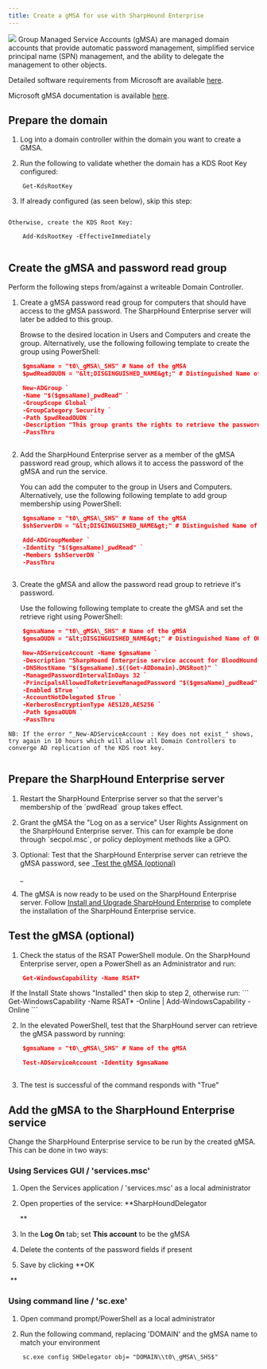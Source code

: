 ```yaml
---
title: Create a gMSA for use with SharpHound Enterprise
---
```


<Frame>
  <img src="/assets/image-2-1.png"/>
</Frame>
Group Managed Service Accounts (gMSA) are managed domain accounts that provide automatic password management, simplified service principal name (SPN) management, and the ability to delegate the management to other objects.

Detailed software requirements from Microsoft are available [here](https://docs.microsoft.com/en-us/previous-versions/windows/it-pro/windows-server-2012-r2-and-2012/hh831782(v=ws.11)#software-requirements).

Microsoft gMSA documentation is available [here](https://docs.microsoft.com/en-us/previous-versions/windows/it-pro/windows-server-2012-r2-and-2012/hh831782(v=ws.11)).


## Prepare the domain

1.  Log into a domain controller within the domain you want to create a GMSA.


2.  Run the following to validate whether the domain has a KDS Root Key configured:
```
    Get-KdsRootKey
```
3.  If already configured (as seen below), skip this step:
<Frame>
  <img src="/assets/image-88.png" alt=""/>
</Frame>

    Otherwise, create the KDS Root Key:
```
    Add-KdsRootKey -EffectiveImmediately
```
<Frame>
  <img src="/assets/image-89.png" alt=""/>
</Frame>


## Create the gMSA and password read group

Perform the following steps from/against a writeable Domain Controller.

1.  Create a gMSA password read group for computers that should have access to the gMSA password. The SharpHound Enterprise server will later be added to this group.

    Browse to the desired location in Users and Computers and create the group.
    Alternatively, use the following following template to create the group using PowerShell:
```json
    $gmsaName = "t0\_gMSA\_SHS" # Name of the gMSA
    $pwdReadOUDN = "&lt;DISGINGUISHED_NAME&gt;" # Distinguished Name of OU to create the password read group in

    New-ADGroup `
    -Name "$($gmsaName)_pwdRead" `
    -GroupScope Global `
    -GroupCategory Security `
    -Path $pwdReadOUDN `
    -Description "This group grants the rights to retrieve the password of the BloodHound Enterprise data collector (SharpHound Enterprise) gMSA '$gmsaName'." `
    -PassThru
```
<Frame>
  <img src="/assets/image-90.png" alt=""/>
</Frame>


2.  Add the SharpHound Enterprise server as a member of the gMSA password read group, which allows it to access the password of the gMSA and run the service.

    You can add the computer to the group in Users and Computers.
    Alternatively, use the following following template to add group membership using PowerShell:
```json
    $gmsaName = "t0\_gMSA\_SHS" # Name of the gMSA
    $shServerDN = "&lt;DISGINGUISHED_NAME&gt;" # Distinguished Name of the SharpHound Enterprise server

    Add-ADGroupMember `
    -Identity "$($gmsaName)_pwdRead" `
    -Members $shServerDN `
    -PassThru
```
<Frame>
  <img src="/assets/image-91.png" alt=""/>
</Frame>


3.  Create the gMSA and allow the password read group to retrieve it's password.

    Use the following following template to create the gMSA and set the retrieve right using PowerShell:
```json
    $gmsaName = "t0\_gMSA\_SHS" # Name of the gMSA
    $gmsaOUDN = "&lt;DISGINGUISHED_NAME&gt;" # Distinguished Name of OU to create the gMSA in

    New-ADServiceAccount -Name $gmsaName `
    -Description "SharpHound Enterprise service account for BloodHound Enterprise" `
    -DNSHostName "$($gmsaName).$((Get-ADDomain).DNSRoot)" `
    -ManagedPasswordIntervalInDays 32 `
    -PrincipalsAllowedToRetrieveManagedPassword "$($gmsaName)_pwdRead" `
    -Enabled $True `
    -AccountNotDelegated $True `
    -KerberosEncryptionType AES128,AES256 `
    -Path $gmsaOUDN `
    -PassThru
```

    NB: If the error "_New-ADServiceAccount : Key does not exist_" shows, try again in 10 hours which will allow all Domain Controllers to converge AD replication of the KDS root key.
<Frame>
  <img src="/assets/image-92.png" alt=""/>
</Frame>


## Prepare the SharpHound Enterprise server

1.  Restart the SharpHound Enterprise server so that the server's membership of the \`pwdRead\` group takes effect.


2.  Grant the gMSA the "Log on as a service" User Rights Assignment on the SharpHound Enterprise server. This can for example be done through \`secpol.msc\`, or policy deployment methods like a GPO.


3.  Optional: Test that the SharpHound Enterprise server can retrieve the gMSA password, see _[Test the gMSA (optional)](#h_01HBG90GWZDZZ3KE4FPGAKFF1Y)

    _
4.  The gMSA is now ready to be used on the SharpHound Enterprise server. Follow [Install and Upgrade SharpHound Enterprise](/install-data-collector/install-sharphound/install-upgrade) to complete the installation of the SharpHound Enterprise service.


## Test the gMSA (optional)

1.  Check the status of the RSAT PowerShell module. On the SharpHound Enterprise server, open a PowerShell as an Administrator and run:
```json
    Get-WindowsCapability -Name RSAT*
```
<Frame>
  <img src="/assets/image-93.png" alt=""/>
</Frame>
    If the Install State shows "Installed" then skip to step 2, otherwise run:
```
    Get-WindowsCapability -Name RSAT* -Online | Add-WindowsCapability -Online
```
<Frame>
  <img src="/assets/image-94.png" alt=""/>
</Frame>


2.  In the elevated PowerShell, test that the SharpHound server can retrieve the gMSA password by running:
```json
    $gmsaName = "t0\_gMSA\_SHS" # Name of the gMSA

    Test-ADServiceAccount -Identity $gmsaName
```
<Frame>
  <img src="/assets/image-95.png" alt=""/>
</Frame>

3.  The test is successful of the command responds with "True"


## Add the gMSA to the SharpHound Enterprise service


Change the SharpHound Enterprise service to be run by the created gMSA. This can be done in two ways:

### Using Services GUI / 'services.msc'

1.  Open the Services application / 'services.msc' as a local administrator


2.  Open properties of the service: **SharpHoundDelegator

    **
3.  In the **Log On** tab; set **This account** to be the gMSA


4.  Delete the contents of the password fields if present


5.  Save by clicking **OK
<Frame>
  <img src="/assets/image-96.png" alt=""/>
</Frame>
    **

### Using command line / 'sc.exe'

1.  Open command prompt/PowerShell as a local administrator


2.  Run the following command, replacing 'DOMAIN' and the gMSA name to match your environment
```
    sc.exe config SHDelegator obj= "DOMAIN\\t0\_gMSA\_SHS$"
```
<Frame>
  <img src="/assets/image-97.png" alt=""/>
</Frame>


